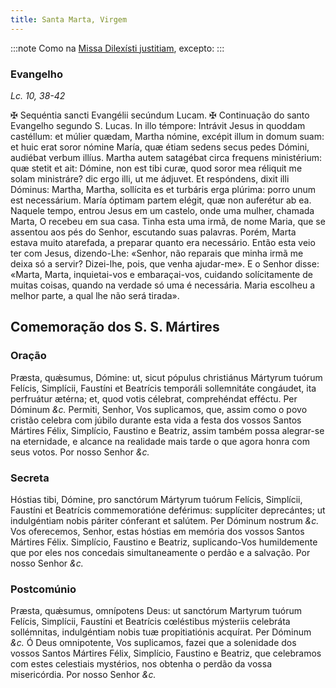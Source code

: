 ```yaml
---
title: Santa Marta, Virgem
---
```


:::note
Como na [Missa Dilexísti justitiam](../comum/20virgemnaomartir1), excepto:
:::

### Evangelho

_Lc. 10, 38-42_

<div class="grid grid-cols-2 gap-5">
  <span class="text-justify">
    <span class="text-red-500">&#10016;</span> Sequéntia sancti Evangélii
    secúndum Lucam.
  </span>
  <span class="text-justify">
    <span class="text-red-500">&#10016;</span> Continuação do santo Evangelho
    segundo S. Lucas.
  </span>
  <span class="text-justify">
    In illo témpore: Intrávit Jesus in quoddam castéllum: et múlier quædam,
    Martha nómine, excépit illum in domum suam: et huic erat soror nómine María,
    quæ étiam sedens secus pedes Dómini, audiébat verbum illíus. Martha autem
    satagébat circa frequens ministérium: quæ stetit et ait: Dómine, non est
    tibi curæ, quod soror mea réliquit me solam ministráre? dic ergo illi, ut me
    ádjuvet. Et respóndens, dixit illi Dóminus: Martha, Martha, sollícita es et
    turbáris erga plúrima: porro unum est necessárium. María óptimam partem
    elégit, quæ non auferétur ab ea.
  </span>
  <span class="text-justify">
    Naquele tempo, entrou Jesus em um castelo, onde uma mulher, chamada Marta, O
    recebeu em sua casa. Tinha esta uma irmã, de nome Maria, que se assentou aos
    pés do Senhor, escutando suas palavras. Porém, Marta estava muito atarefada,
    a preparar quanto era necessário. Então esta veio ter com Jesus,
    dizendo-Lhe: «Senhor, não reparais que minha irmã me deixa só a servir?
    Dizei-lhe, pois, que venha ajudar-me». E o Senhor disse: «Marta, Marta,
    inquietai-vos e embaraçai-vos, cuidando solícitamente de muitas coisas,
    quando na verdade só uma é necessária. Maria escolheu a melhor parte, a qual
    lhe não será tirada».
  </span>
</div>

## Comemoração dos S. S. Mártires

### Oração

<div class="grid grid-cols-2 gap-5">
  <span class="text-justify">
    Præsta, quǽsumus, Dómine: ut, sicut pópulus christiánus Mártyrum tuórum
    Felícis, Simplícii, Faustíni et Beatrícis temporáli sollemnitáte congáudet,
    ita perfruátur ætérna; et, quod votis célebrat, comprehéndat efféctu. Per
    Dóminum <em>&c.</em>
  </span>
  <span class="text-justify">
    Permiti, Senhor, Vos suplicamos, que, assim como o povo cristão celebra com
    júbilo durante esta vida a festa dos vossos Santos Mártires Félix,
    Simplício, Faustino e Beatriz, assim também possa alegrar-se na eternidade,
    e alcance na realidade mais tarde o que agora honra com seus votos. Por
    nosso Senhor <em>&c.</em>
  </span>
</div>

### Secreta

<div class="grid grid-cols-2 gap-5">
  <span class="text-justify">
    Hóstias tibi, Dómine, pro sanctórum Mártyrum tuórum Felícis, Simplícii,
    Faustíni et Beatrícis commemoratióne deférimus: supplíciter deprecántes; ut
    indulgéntiam nobis páriter cónferant et salútem. Per Dóminum nostrum
    <em>&c.</em>
  </span>
  <span class="text-justify">
    Vos oferecemos, Senhor, estas hóstias em memória dos vossos Santos Mártires
    Félix. Simplício, Faustino e Beatriz, suplicando-Vos humildemente que por
    eles nos concedais simultaneamente o perdão e a salvação. Por nosso Senhor
    <em>&c.</em>
  </span>
</div>

### Postcomúnio

<div class="grid grid-cols-2 gap-5">
  <span class="text-justify">
    Præsta, quǽsumus, omnípotens Deus: ut sanctórum Martyrum tuórum Felícis,
    Simplícii, Faustíni et Beatrícis cœléstibus mýsteriis celebráta sollémnitas,
    indulgéntiam nobis tuæ propitiatiónis acquírat. Per Dóminum <em>&c.</em>
  </span>
  <span class="text-justify">
    Ó Deus omnipotente, Vos suplicamos, fazei que a solenidade dos vossos Santos
    Mártires Félix, Simplício, Faustino e Beatriz, que celebramos com estes
    celestiais mystérios, nos obtenha o perdão da vossa misericórdia. Por nosso
    Senhor <em>&c.</em>
  </span>
</div>
